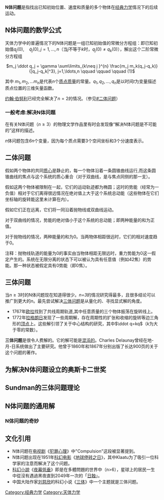 {{expand|time=2015-02-27T15:15:34+00:00}}
{{unreferenced|time=2014-01-14T02:04:08+00:00}}
'''N体问题'''是指找出已知初始位置、速度和质量的多个物体在[[经典力学|经典力学]]情况下的后续运动。

==N体问题的数学公式==

天体力学中的普遍情况下的N体问题是一组已知初始值的常微分方程组：即已知初始值<math> q_j(0), \quad\dot q_j(0), j=1,\ldots,n </math>（当''j ''不等于''k ''时，<math> q_j(0) \neq q_k(0) </math>），解出这个二阶常微分方程组

<center> <math> m_j	\ddot q_j	= \gamma \sum\limits_{k\neq j }^{n}  \frac{m_j m_k(q_j-q_k)}{|q_j-q_k|^3}, j=1,\ldots,n \qquad \qquad \qquad (1) </math> </center>

其中
<math> m_1,m_2,\ldots m_n </math>是代表''n''个[[质点|质点]][[质量|质量]]的常量。<math> q_1,q_2,\ldots,q_n </math>是以时间''t''为变量描述质点位置的三维矢量函数。

[[约翰·伯努利|约翰·伯努利]]已经完全解决了<math> n=2 </math>的情况。（参见[[#二体问题|#二体问题]]）

===一般考虑:解决N体问题===

在有关N体问题（<math>n\geq 3 </math>）的物理文学作品里有时会发现像“解决N体问题是不可能的”这样的描述。

''n ''体问题包含''6n ''个变量，因为每个质点需要3个空间坐标和3个分速度表示。

==二体问题==
{{main|二体问题}}
假如两个物体的共同[[质心|质心]]是静止的，每一个物体沿着一条圆锥曲线运行,而这条圆锥曲线的焦点与这个系统的质心重合（对于双曲线，是与焦点同侧的那一支）。

假如这两个物体被限制在一起，它们的运动轨迹都为椭圆；这时的势能（经常为一负值）相对于它们离得很远情况在绝对值上大于这个系统总动能（这些物体在它们坐标轴的旋转能这里未计算在内）。

假如它们正在远离，它们将一同沿着抛物线或双曲线运动。

对于双曲线的情况，势能的绝对值小于这个系统的总动能；即两种能量的和为正值。

对于抛物线的情况，两种能量的和为0。当两物体相距很远时，它们的相对速度趋于0。

注释：抛物线轨道的能量为0的事实由当物体相距无限远时，重力势能为0这一假定产生的。系统在无限分离的状态下可以被认为具有任意值（例如42焦）的势能。那一种状态被假定具有0势能（即0焦）。

==三体问题==
{{main|三体问题}}
当<math>n\geq 3 </math>时的N体问题现在知道得很少。''n=3''的情况研究得最多，且很多结论可以推广到更大的''n''。最先尝试解决[[三体问题|三体问题]]是从量化的、寻找显式解的角度。
*1767年[[欧拉|欧拉]]找到了共线周期轨道,其中任意质量的三个物体振荡在旋转线上。
*1772年[[拉格朗日|拉格朗日]]发现了一些周期解，存在周期性的扩张和收缩的旋转等边三角形的[[頂點_(幾何)|顶点]]上。这些解引领了关于中心结构的研究，其中<math>\ddot q=kq </math>（''k''为大于零的常数）。

'''三体问题'''是很令人费解的。它的解可能是[[混沌理论|混沌的]]。Charles Delaunay曾经在地-月-日系统做出了主要研究。他曾于1860年和1867年分别出版了长达900页的关于这个问题的著作。

==为解决N体问题设立的奥斯卡二世奖==

==Sundman的三体问题理论==

==N体问题的通用解==

===N体问题的奇妙===

==文化引用==
* N体问题在[[电视剧|电视剧]]《[[犯罪心理|犯罪心理]]》中"Compulsion"这段被显著提到。
* N体问题出现在1951年[[科幻电影|科幻电影]]《[[地球停转之日|地球停转之日]]》，其中Klaatu为了吸引一位科学家的注意而解决了这个问题。
* [[科幻小說|科幻小說]]《[[夜幕低垂|夜幕低垂]]》即是在多體問題的世界中（n>6），星球上的居民一生中從沒有遇過黑夜直到2049年一次的「[[日蝕|日蝕]]」。
* 中国大陆作家[[刘慈欣|刘慈欣]]的科幻小说《[[三体_(小说)|三体]]》中一个主题就是三体问题。

{{軌道}}
{{数值积分}}

[[Category:经典力学|Category:经典力学]]
[[Category:天体力学|Category:天体力学]]